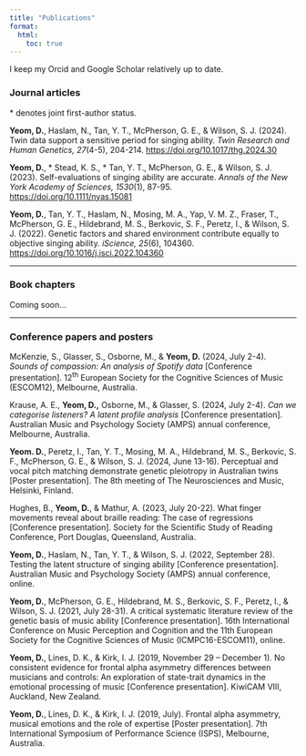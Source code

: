 ```yaml
---
title: "Publications"
format:
  html:
    toc: true
---
```


I keep my Orcid and Google Scholar relatively up to date.

### **Journal articles**

\* denotes joint first-author status.

**Yeom, D.**, Haslam, N., Tan, Y. T., McPherson, G. E., & Wilson, S. J. (2024). Twin data support a sensitive period for singing ability. *Twin Research and Human Genetics, 27*(4-5), 204-214. [https://doi.org/10.1017/thg.2024.30](#0)

**Yeom, D.**, \* Stead, K. S., \* Tan, Y. T., McPherson, G. E., & Wilson, S. J. (2023). Self-evaluations of singing ability are accurate. *Annals of the New York Academy of Sciences, 1530*(1), 87-95. <https://doi.org/10.1111/nyas.15081>

**Yeom, D.**, Tan, Y. T., Haslam, N., Mosing, M. A., Yap, V. M. Z., Fraser, T., McPherson, G. E., Hildebrand, M. S., Berkovic, S. F., Peretz, I., & Wilson, S. J. (2022). Genetic factors and shared environment contribute equally to objective singing ability. *iScience, 25*(6), 104360. <https://doi.org/10.1016/j.isci.2022.104360>

------------------------------------------------------------------------

### **Book chapters**

Coming soon...

------------------------------------------------------------------------

### **Conference papers and posters**

McKenzie, S., Glasser, S., Osborne, M., & **Yeom, D.** (2024, July 2-4). *Sounds of compassion: An analysis of Spotify data* \[Conference presentation\]. 12^th^ European Society for the Cognitive Sciences of Music (ESCOM12), Melbourne, Australia.

Krause, A. E., **Yeom, D.,** Osborne, M., & Glasser, S. (2024, July 2-4). *Can we categorise listeners? A latent profile analysis* \[Conference presentation\]. Australian Music and Psychology Society (AMPS) annual conference, Melbourne, Australia.

**Yeom. D.**, Peretz, I., Tan, Y. T., Mosing, M. A., Hildebrand, M. S., Berkovic, S. F., McPherson, G. E., & Wilson, S. J. (2024, June 13-16). Perceptual and vocal pitch matching demonstrate genetic pleiotropy in Australian twins \[Poster presentation\]. The 8th meeting of The Neurosciences and Music, Helsinki, Finland.

Hughes, B., **Yeom, D.**, & Mathur, A. (2023, July 20-22). What finger movements reveal about braille reading: The case of regressions \[Conference presentation\]. Society for the Scientific Study of Reading Conference, Port Douglas, Queensland, Australia.

**Yeom, D.**, Haslam, N., Tan, Y. T., & Wilson, S. J. (2022, September 28). Testing the latent structure of singing ability \[Conference presentation\]. Australian Music and Psychology Society (AMPS) annual conference, online.

**Yeom, D.**, McPherson, G. E., Hildebrand, M. S., Berkovic, S. F., Peretz, I., & Wilson, S. J. (2021, July 28-31). A critical systematic literature review of the genetic basis of music ability \[Conference presentation\]. 16th International Conference on Music Perception and Cognition and the 11th European Society for the Cognitive Sciences of Music (ICMPC16-ESCOM11), online.

**Yeom, D.**, Lines, D. K., & Kirk, I. J. (2019, November 29 -- December 1). No consistent evidence for frontal alpha asymmetry differences between musicians and controls: An exploration of state-trait dynamics in the emotional processing of music \[Conference presentation\]. KiwiCAM VIII, Auckland, New Zealand.

**Yeom, D.**, Lines, D. K., & Kirk, I. J. (2019, July). Frontal alpha asymmetry, musical emotions and the role of expertise \[Poster presentation\]. 7th International Symposium of Performance Science (ISPS), Melbourne, Australia.
